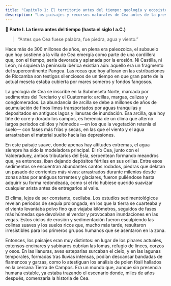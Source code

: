 ```yaml
---
title: "Capítulo 1: El territorio antes del tiempo: geología y ecosistemas"
description: "Los paisajes y recursos naturales de Cea antes de la presencia humana."
---
```


📘 **Parte I. La tierra antes del tiempo (hasta el siglo I a.C.)**

> “Antes que Cea fuese palabra, fue piedra, agua y viento.”

Hace más de 300 millones de años, en plena era paleozoica, el subsuelo que hoy sostiene a la villa de Cea emergía como parte de una cordillera que, con el tiempo, sería devorada y aplanada por la erosión. Ni Castilla, ni León, ni siquiera la península ibérica existían aún: aquello era un fragmento del supercontinente Pangea. Las rocas que hoy afloran en las estribaciones de Riocamba son testigos silenciosos de un tiempo en que gran parte de la actual meseta estaba cubierta por mares someros y fondos fangosos.

La geología de Cea se inscribe en la Submeseta Norte, marcada por sedimentos del Terciario y el Cuaternario: arcillas, margas, calizas y conglomerados. La abundancia de arcilla se debe a millones de años de acumulación de finos limos transportados por aguas tranquilas y depositados en antiguos lagos y llanuras de inundación. Esa arcilla, que hoy tiñe de ocre y dorado los campos, es herencia de un clima que alternó largos periodos cálidos y húmedos —en los que la vegetación retenía el suelo— con fases más frías y secas, en las que el viento y el agua arrastraban el material suelto hacia las depresiones.

En este paisaje suave, donde apenas hay altitudes extremas, el agua siempre ha sido la modeladora principal. El río Cea, junto con el Valderaduey, ambos tributarios del Esla, serpentean formando meandros que, ya entonces, iban dejando depósitos fértiles en sus orillas. Entre esos sedimentos se encuentran abundantes cantos rodados, piedras que delatan un pasado de corrientes más vivas: arrastrados durante milenios desde zonas altas por antiguos torrentes y glaciares, fueron puliéndose hasta adquirir su forma redondeada, como si el río hubiese querido suavizar cualquier arista antes de entregarlos al valle.

El clima, lejos de ser constante, oscilaba. Los estudios sedimentológicos revelan periodos de sequía prolongada, en los que la tierra se cuarteaba y el viento levantaba polvo fino que viajaba kilómetros, seguidos de fases más húmedas que devolvían el verdor y provocaban inundaciones en las vegas. Estos ciclos de erosión y sedimentación fueron esculpiendo las colinas suaves y los suelos ricos que, mucho más tarde, resultaron irresistibles para los primeros grupos humanos que se asentaron en la zona.

Entonces, los paisajes eran muy distintos: en lugar de los pinares actuales, extensos encinares y sabinares cubrían las lomas, refugio de linces, corzos y osos. En las llanuras, aves esteparias surcaban el cielo, y en las lagunas temporales, formadas tras lluvias intensas, podían descansar bandadas de flamencos y garzas, como lo atestiguan los análisis de polen fósil hallados en la cercana Tierra de Campos. Era un mundo que, aunque sin presencia humana estable, ya estaba trazando el escenario donde, miles de años después, comenzaría la historia de Cea.

